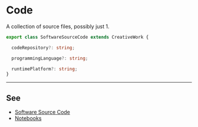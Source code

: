 # Code

A collection of source files, possibly just 1.


```TypeScript
export class SoftwareSourceCode extends CreativeWork {

  codeRepository?: string;

  programmingLanguage?: string;

  runtimePlatform?: string;
}

```

---

## See

- [Software Source Code](https://webschemas.org/SoftwareSourceCode)
- [Notebooks](./notebooks)
